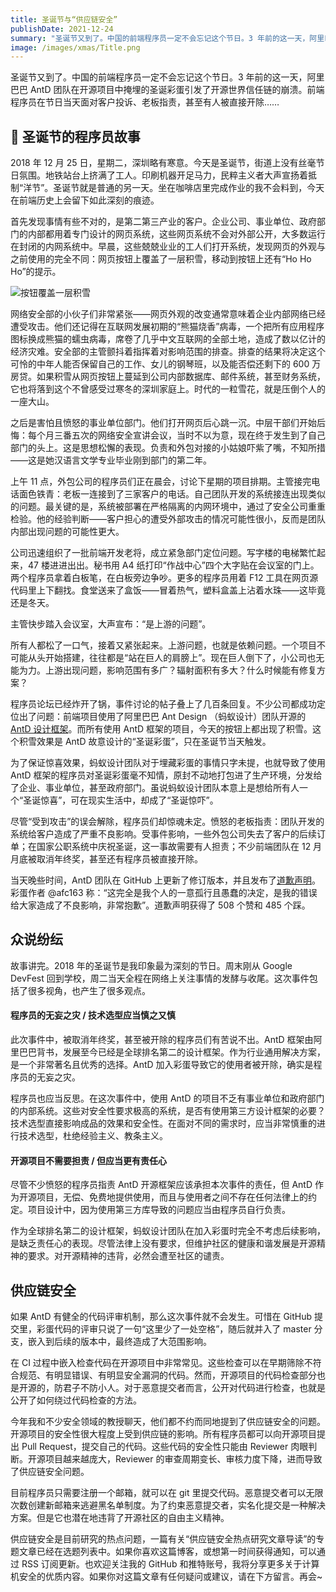 ```yaml
---
title: 圣诞节与“供应链安全”
publishDate: 2021-12-24
summary: "圣诞节又到了。中国的前端程序员一定不会忘记这个节日。3 年前的这一天，阿里巴巴 AntD 团队在开源项目中掩埋的圣诞彩蛋引发了开源世界信任链的崩溃。前端程序员在节日当天面对客户投诉、老板指责，甚至有人被直接开除……"
image: /images/xmas/Title.png
---
```


圣诞节又到了。中国的前端程序员一定不会忘记这个节日。3 年前的这一天，阿里巴巴 AntD 团队在开源项目中掩埋的圣诞彩蛋引发了开源世界信任链的崩溃。前端程序员在节日当天面对客户投诉、老板指责，甚至有人被直接开除……

## 🎄 圣诞节的程序员故事

2018 年 12 月 25 日，星期二，深圳略有寒意。今天是圣诞节，街道上没有丝毫节日氛围。地铁站台上挤满了工人。印刷机器开足马力，民粹主义者大声宣扬着抵制“洋节”。圣诞节就是普通的另一天。坐在咖啡店里完成作业的我不会料到，今天在前端历史上会留下如此深刻的痕迹。

首先发现事情有些不对的，是第二第三产业的客户。企业公司、事业单位、政府部门的内部都用着专门设计的网页系统，这些网页系统不会对外部公开，大多数运行在封闭的内网系统中。早晨，这些兢兢业业的工人们打开系统，发现网页的外观与之前使用的完全不同：网页按钮上覆盖了一层积雪，移动到按钮上还有“Ho Ho Ho”的提示。

![按钮覆盖一层积雪](/images/xmas/xmas-demo.png)

网络安全部的小伙子们非常紧张——网页外观的改变通常意味着企业内部网络已经遭受攻击。他们还记得在互联网发展初期的“熊猫烧香”病毒，一个把所有应用程序图标换成熊猫的蠕虫病毒，席卷了几乎中文互联网的全部土地，造成了数以亿计的经济灾难。安全部的主管颤抖着指挥着对影响范围的排查。排查的结果将决定这个可怜的中年人能否保留自己的工作、女儿的钢琴班，以及能否偿还剩下的 600 万房贷。如果积雪从网页按钮上蔓延到公司内部数据库、邮件系统，甚至财务系统，它也将落到这个不曾感受过寒冬的深圳家庭上。时代的一粒雪花，就是压倒个人的一座大山。

之后是害怕且愤怒的事业单位部门。他们打开网页后心跳一沉。中层干部们开始后悔：每个月三番五次的网络安全宣讲会议，当时不以为意，现在终于发生到了自己部门的头上。这是思想松懈的表现。负责和外包对接的小姑娘吓紫了嘴，不知所措——这是她汉语言文学专业毕业刚到部门的第二年。

上午 11 点，外包公司的程序员们正在晨会，讨论下星期的项目排期。主管接完电话面色铁青：老板一连接到了三家客户的电话。自己团队开发的系统接连出现类似的问题。最关键的是，系统被部署在严格隔离的内网环境中，通过了安全公司重重检验。他的经验判断——客户担心的遭受外部攻击的情况可能性很小，反而是团队内部出现问题的可能性更大。

公司迅速组织了一批前端开发老将，成立紧急部门定位问题。写字楼的电梯繁忙起来，47 楼进进出出。秘书用 A4 纸打印“作战中心”四个大字贴在会议室的门上。两个程序员拿着白板笔，在白板旁边争吵。更多的程序员用着 F12 工具在网页源代码里上下翻找。食堂送来了盒饭——冒着热气，塑料盒盖上沾着水珠——这毕竟还是冬天。

主管快步踏入会议室，大声宣布：“是上游的问题”。

所有人都松了一口气，接着又紧张起来。上游问题，也就是依赖问题。一个项目不可能从头开始搭建，往往都是“站在巨人的肩膀上”。现在巨人倒下了，小公司也无能为力。上游出现问题，影响范围有多广？辐射面积有多大？什么时候能有修复方案？

程序员论坛已经炸开了锅，事件讨论的帖子叠上了几百条回复。不少公司都成功定位出了问题：前端项目使用了阿里巴巴 Ant Design （蚂蚁设计）团队开源的 [AntD 设计框架](https://ant.design/index-cn)。而所有使用 AntD 框架的项目，今天的按钮上都出现了积雪。这个积雪效果是 AntD 故意设计的“圣诞彩蛋”，只在圣诞节当天触发。

为了保证惊喜效果，蚂蚁设计团队对于埋藏彩蛋的事情只字未提，也就导致了使用 AntD 框架的程序员对圣诞彩蛋毫不知情，原封不动地打包进了生产环境，分发给了企业、事业单位，甚至政府部门。虽说蚂蚁设计团队本意上是想给所有人一个“圣诞惊喜”，可在现实生活中，却成了“圣诞惊吓”。

尽管“受到攻击”的误会解除，程序员们却惊魂未定。愤怒的老板指责：团队开发的系统给客户造成了严重不良影响。受事件影响，一些外包公司失去了客户的后续订单；在国家公职系统中庆祝圣诞，这一事故需要有人担责；不少前端团队在 12 月月底被取消年终奖，甚至还有程序员被直接开除。

当天晚些时间，AntD 团队在 GitHub 上更新了修订版本，并且发布了[道歉声明](https://github.com/ant-design/ant-design/issues/13848)。彩蛋作者 @afc163 称：“这完全是我个人的一意孤行且愚蠢的决定，是我的错误给大家造成了不良影响，非常抱歉”。道歉声明获得了 508 个赞和 485 个踩。

## 众说纷纭

故事讲完。2018 年的圣诞节是我印象最为深刻的节日。周末刚从 Google DevFest 回到学校，周二当天全程在网络上关注事情的发酵与收尾。这次事件包括了很多视角，也产生了很多观点。

#### 程序员的无妄之灾 / 技术选型应当慎之又慎

此次事件中，被取消年终奖，甚至被开除的程序员们有苦说不出。AntD 框架由阿里巴巴背书，发展至今已经是全球排名第二的设计框架。作为行业通用解决方案，是一个非常著名且优秀的选择。AntD 加入彩蛋导致它的使用者被开除，确实是程序员的无妄之灾。

程序员也应当反思。在这次事件中，使用 AntD 的项目不乏有事业单位和政府部门的内部系统。这些对安全性要求极高的系统，是否有使用第三方设计框架的必要？技术选型直接影响成品的效果和安全性。在面对不同的需求时，应当非常慎重的进行技术选型，杜绝经验主义、教条主义。

#### 开源项目不需要担责 / 但应当更有责任心

尽管不少愤怒的程序员指责 AntD 开源框架应该承担本次事件的责任，但 AntD 作为开源项目，无偿、免费地提供使用，而且与使用者之间不存在任何法律上的约定。项目设计中，因为使用第三方库导致的问题应当由程序员自行负责。

作为全球排名第二的设计框架，蚂蚁设计团队在加入彩蛋时完全不考虑后续影响，是缺乏责任心的表现。尽管法律上没有要求，但维护社区的健康和谐发展是开源精神的要求。对开源精神的违背，必然会遭至社区的谴责。

## 供应链安全

如果 AntD 有健全的代码评审机制，那么这次事件就不会发生。可惜在 GitHub 提交里，彩蛋代码的评审只说了一句“这里少了一处空格”，随后就并入了 master 分支，嵌入到后续的版本中，最终造成了大范围影响。

<Callout icon="🤔" title="公开检查=公开绕过检查？">
  在 CI
  过程中嵌入检查代码在开源项目中非常常见。这些检查可以在早期筛除不符合规范、有明显错误、有明显安全漏洞的代码。然而，开源项目的代码检查部分也是开源的，防君子不防小人。对于恶意提交者而言，公开对代码进行检查，也就是公开了如何绕过代码检查的方法。
</Callout>

今年我和不少安全领域的教授聊天，他们都不约而同地提到了供应链安全的问题。开源项目的安全性很大程度上受到供应链的影响。所有程序员都可以向开源项目提出 Pull Request，提交自己的代码。这些代码的安全性只能由 Reviewer 肉眼判断。开源项目越来越庞大，Reviewer 的审查周期变长、审核力度下降，进而导致了供应链安全问题。

<Callout icon="🔑" title="代码提交实名化">
  目前程序员只需要注册一个邮箱，就可以在 git
  里提交代码。恶意提交者可以无限次数创建新邮箱来逃避黑名单制度。为了约束恶意提交者，实名化提交是一种解决方案。但是它也潜在地违背了开源社区的自由主义精神。
</Callout>

供应链安全是目前研究的热点问题，一篇有关“供应链安全热点研究文章导读”的专题文章已经在选题列表中。如果你喜欢这篇博客，或想第一时间获得通知，可以通过 RSS 订阅更新。也欢迎关注我的 GitHub 和推特账号，我将分享更多关于计算机安全的优质内容。如果你对这篇文章有任何疑问或建议，请在下方留言。再会~

